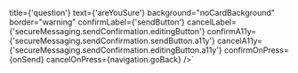 
title={'question'}
text={'areYouSure'}
background="noCardBackground"
border="warning"
confirmLabel={'sendButton'}
cancelLabel={'secureMessaging.sendConfirmation.editingButton'}
confirmA11y={'secureMessaging.sendConfirmation.sendButton.a11y'}
cancelA11y={'secureMessaging.sendConfirmation.editingButton.a11y'}
confirmOnPress={onSend}
cancelOnPress={navigation.goBack}
/>`


<ComponentTopInfo componentName="ConfirmationAlert" example={exampleString} codeString={ConfirmationAlertString} />

